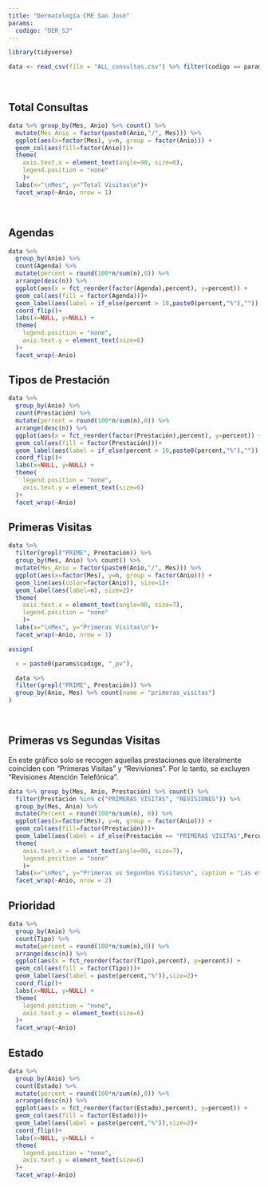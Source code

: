 ```yaml
---
title: "Dermatología CME San José"
params: 
  codigo: "DER_SJ"
---
```


```r
library(tidyverse)

```



```r

data <- read_csv(file = "ALL_consultas.csv") %>% filter(codigo == params$codigo)
```

<br>

## Total Consultas

```r

data %>% group_by(Mes, Anio) %>% count() %>%
  mutate(Mes_Anio = factor(paste0(Anio,"/", Mes))) %>%
  ggplot(aes(x=factor(Mes), y=n, group = factor(Anio))) +
  geom_col(aes(fill=factor(Anio)))+
  theme(
    axis.text.x = element_text(angle=90, size=6),
    legend.position = "none"
    )+
  labs(x="\nMes", y="Total Visitas\n")+
  facet_wrap(~Anio, nrow = 1)

```

<br>

## Agendas

```r

data %>% 
  group_by(Anio) %>%
  count(Agenda) %>%
  mutate(percent = round(100*n/sum(n),0)) %>%
  arrange(desc(n)) %>%
  ggplot(aes(x = fct_reorder(factor(Agenda),percent), y=percent)) +
  geom_col(aes(fill = factor(Agenda)))+
  geom_label(aes(label = if_else(percent > 10,paste0(percent,"%"),"")),size=2)+
  coord_flip()+
  labs(x=NULL, y=NULL) +
  theme(
    legend.position = "none",
    axis.text.y = element_text(size=6)
  )+
  facet_wrap(~Anio)


```


## Tipos de Prestación 

```r

data %>% 
  group_by(Anio) %>%
  count(Prestación) %>%
  mutate(percent = round(100*n/sum(n),0)) %>%
  arrange(desc(n)) %>%
  ggplot(aes(x = fct_reorder(factor(Prestación),percent), y=percent)) +
  geom_col(aes(fill = factor(Prestación)))+
  geom_label(aes(label = if_else(percent > 10,paste0(percent,"%"),"")),size=2)+
  coord_flip()+
  labs(x=NULL, y=NULL) +
  theme(
    legend.position = "none",
    axis.text.y = element_text(size=6)
  )+
  facet_wrap(~Anio)

```


## Primeras Visitas


```r


data %>% 
  filter(grepl("PRIME", Prestación)) %>%
  group_by(Mes, Anio) %>% count() %>%
  mutate(Mes_Anio = factor(paste0(Anio,"/", Mes))) %>%
  ggplot(aes(x=factor(Mes), y=n, group = factor(Anio))) +
  geom_line(aes(color=factor(Anio)), size=1)+
  geom_label(aes(label=n), size=2)+
  theme(
    axis.text.x = element_text(angle=90, size=7),
    legend.position = "none"
    )+
  labs(x="\nMes", y="Primeras Visitas\n")+
  facet_wrap(~Anio, nrow = 1)

```



```r

assign(

  x = paste0(params$codigo, "_pv"),

  data %>%
  filter(grepl("PRIME", Prestación)) %>%
  group_by(Anio, Mes) %>% count(name = "primeras_visitas")
)


```


<br>

## Primeras vs Segundas Visitas

En este gráfico solo se recogen aquellas prestaciones que literalmente coinciden con "Primeras Visitas" y "Reviviones". Por lo tanto, se excluyen "Revisiones Atención Telefónica".

```r

data %>% group_by(Mes, Anio, Prestación) %>% count() %>% 
  filter(Prestación %in% c("PRIMERAS VISITAS", "REVISIONES")) %>%
  group_by(Mes, Anio) %>% 
  mutate(Percent = round(100*n/sum(n), 0)) %>%
  ggplot(aes(x=factor(Mes), y=n, group = factor(Anio))) +
  geom_col(aes(fill=factor(Prestación)))+
  geom_label(aes(label = if_else(Prestación == "PRIMERAS VISITAS",Percent, NA)), size = 2)+
  theme(
    axis.text.x = element_text(angle=90, size=7),
    legend.position = "none"
    )+
  labs(x="\nMes", y="Primeras vs Segundas Visitas\n", caption = "Las etiquetas indican el porcentaje de primeras visitas para cada mes")+
  facet_wrap(~Anio, nrow = 2)

```



## Prioridad

```r

data %>% 
  group_by(Anio) %>%
  count(Tipo) %>%
  mutate(percent = round(100*n/sum(n),0)) %>%
  arrange(desc(n)) %>%
  ggplot(aes(x = fct_reorder(factor(Tipo),percent), y=percent)) +
  geom_col(aes(fill = factor(Tipo)))+
  geom_label(aes(label = paste(percent,"%")),size=2)+
  coord_flip()+
  labs(x=NULL, y=NULL) +
  theme(
    legend.position = "none",
    axis.text.y = element_text(size=6)
  )+
  facet_wrap(~Anio)

```


## Estado 

```r

data %>% 
  group_by(Anio) %>%
  count(Estado) %>%
  mutate(percent = round(100*n/sum(n),0)) %>%
  arrange(desc(n)) %>%
  ggplot(aes(x = fct_reorder(factor(Estado),percent), y=percent)) +
  geom_col(aes(fill = factor(Estado)))+
  geom_label(aes(label = paste(percent,"%")),size=2)+
  coord_flip()+
  labs(x=NULL, y=NULL) +
  theme(
    legend.position = "none",
    axis.text.y = element_text(size=6)
  )+
  facet_wrap(~Anio)
```



